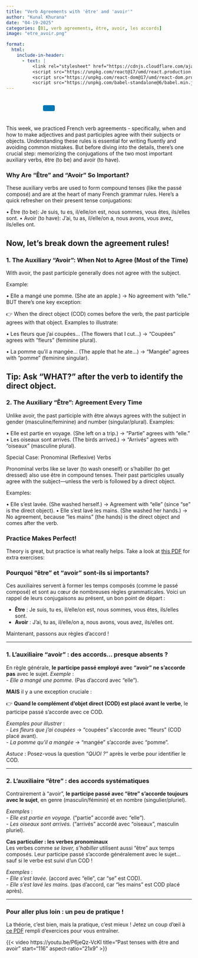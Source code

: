 ```yaml
---
title: "Verb Agreements with 'être' and 'avoir'"
author: "Kunal Khurana"
date: "04-19-2025"
categories: [B1, verb agreements, être, avoir, les accords]
image: "etre_avoir.png"

format:
  html:
    include-in-header:
      - text: |
          <link rel="stylesheet" href="https://cdnjs.cloudflare.com/ajax/libs/font-awesome/6.0.0/css/all.min.css">
          <script src="https://unpkg.com/react@17/umd/react.production.min.js"></script>
          <script src="https://unpkg.com/react-dom@17/umd/react-dom.production.min.js"></script>
          <script src="https://unpkg.com/babel-standalone@6/babel.min.js"></script>
---
```


::: {style="text-align: left; padding: 10px;"}
<a href="mailto:info@frenchwithkunal.ca" target="_blank" style="margin: 0 10px; color: #000;"><i class="fas fa-envelope fa-lg"></i></a> <a href="https://www.instagram.com/frenchwithkunal" target="_blank" style="margin: 0 10px; color: #E1306C;"><i class="fab fa-instagram fa-lg"></i></a> <a href="https://frenchwithkunal.ca" target="_blank" style="margin: 0 10px; color: #0077b5;"><i class="fas fa-globe fa-lg"></i></a> <a href="https://whatsapp.com/channel/0029Vb57n2e7dmegpjYpyi3V" target="_blank" style="margin: 0 10px; color: #25D366;"><i class="fab fa-whatsapp fa-lg"></i></a> <button onclick="copyLink()" style="background-color: #0077b5; color: white; padding: 8px 16px; border: none; border-radius: 4px; cursor: pointer; margin-left: 10px;"> <i class="fas fa-copy"></i> </button> [Link copied!]{#copy-message style="margin-left: 10px; color: green; display: none;"}
:::

::: {#react-root}
:::

```{=html}
<script type="text/babel">
 const ProfilePage = () => {
  const { useState, useEffect } = React;
  const [redirectCounter, setRedirectCounter] = useState(4);
  const [isRedirecting, setIsRedirecting] = useState(false);

  const isFrench = document.documentElement.lang === "fr";

  const translations = {
    noAccess: isFrench 
      ? "Vous n'avez pas accès à cette page."
      : "You don't have access to this page.",
    subscribe: isFrench
      ? "Veuillez vous abonner pour obtenir l'accès."
      : "Please subscribe to gain access.",
    redirecting: isFrench
      ? `Redirection vers la page d'abonnement dans ${redirectCounter} secondes...`
      : `Redirecting to subscription page in ${redirectCounter} seconds...`
  };

  const refreshToken = async () => {
    const storedRefreshToken = localStorage.getItem("refreshToken");

    if (!storedRefreshToken) {
      window.location.href = "/login.html";
      return null;
    }

    try {
      const response = await fetch("https://frenchwithkunal-cdf6ea3f88ce.herokuapp.com/api/v1/auth/refresh-token", {
        method: "POST",
        headers: {
          "Content-Type": "application/json",
        },
        body: JSON.stringify({ refreshToken: storedRefreshToken }),
      });

      if (!response.ok) {
        localStorage.removeItem("accessToken");
        localStorage.removeItem("refreshToken");
        window.location.href = "/login.html";
        return null;
      }

      const data = await response.json();
      localStorage.setItem("accessToken", data.accessToken);
      return data.accessToken;
    } catch (error) {
      localStorage.removeItem("accessToken");
      localStorage.removeItem("refreshToken");
      window.location.href = "/login.html";
      return null;
    }
  };

  const fetchWithAuth = async (url, options = {}) => {
    let accessToken = localStorage.getItem("accessToken");

    options.headers = {
      ...options.headers,
      Authorization: `Bearer ${accessToken}`,
      "Content-Type": "application/json",
    };

    let response = await fetch(url, options);

    if (response.status === 401) {
      console.log("Access token expired, attempting to refresh...");

      // Refresh token
      accessToken = await refreshToken();

      if (!accessToken) return null;

      options.headers.Authorization = `Bearer ${accessToken}`;
      response = await fetch(url, options);
    }

    return response.json();
  };

  const showNoAccessMessage = () => {
    setIsRedirecting(true);
    
    const noAccessMessage = `
      <div style="text-align: center; padding: 20px;">
        <h2>${translations.noAccess}</h2>
        <p>${translations.subscribe}</p>
        <p>${translations.redirecting}</p>
      </div>
    `;
    document.body.innerHTML = noAccessMessage;
    
    // Start countdown and redirect
    const redirectInterval = setInterval(() => {
      setRedirectCounter((prev) => {
        const newCounter = prev - 1;
        if (newCounter <= 0) {
          clearInterval(redirectInterval);
          window.location.href = "https://frenchwithkunal.ca/payment.html";
        }
        
        // Update the countdown text
        const countdownElement = document.querySelector('p:last-child');
        if (countdownElement) {
          countdownElement.textContent = isFrench
            ? `Redirection vers la page d'abonnement dans ${newCounter} secondes...`
            : `Redirecting to subscription page in ${newCounter} seconds...`;
        }
        
        return newCounter;
      });
    }, 1000);
  };

  useEffect(() => {
    const storedToken = localStorage.getItem('accessToken');

    if(!storedToken) {
      showNoAccessMessage();
    } else {
      const fetchData = async() => {
        const data = await fetchWithAuth("https://frenchwithkunal-cdf6ea3f88ce.herokuapp.com/api/v1/auth/me", {
          method: "POST",
        });

        if (data && data.data && data.data.hasAccess) {
          console.log(data);
        } else {
          showNoAccessMessage();
        }
      };
      fetchData();
    }
  }, []);

  return (
    <div></div>
  );
};

ReactDOM.render(
  <ProfilePage />,
  document.getElementById('react-root')
);
 </script>
```

::: {.content-visible when-profile="english"}
This week, we practiced French verb agreements - specifically, when and how to make adjectives and past participles agree with their subjects or objects. Understanding these rules is essential for writing fluently and avoiding common mistakes. But before diving into the details, there’s one crucial step: memorizing the conjugations of the two most important auxiliary verbs, être (to be) and avoir (to have).

### Why Are "Être" and "Avoir" So Important?

These auxiliary verbs are used to form compound tenses (like the passé composé) and are at the heart of many French grammar rules. Here’s a quick refresher on their present tense conjugations:

• Être (to be): Je suis, tu es, il/elle/on est, nous sommes, vous êtes, ils/elles sont. • Avoir (to have): J’ai, tu as, il/elle/on a, nous avons, vous avez, ils/elles ont.

## Now, let’s break down the agreement rules!

### 1. The Auxiliary "Avoir": When Not to Agree (Most of the Time)

With avoir, the past participle generally does not agree with the subject.

Example:

• Elle a mangé une pomme. (She ate an apple.) → No agreement with "elle." BUT there’s one key exception:

👉 When the direct object (COD) comes before the verb, the past participle agrees with that object. Examples to illustrate:

• Les fleurs que j’ai coupées... (The flowers that I cut...) → "Coupées" agrees with "fleurs" (feminine plural).

• La pomme qu’il a mangée... (The apple that he ate...) → "Mangée" agrees with "pomme" (feminine singular).

## Tip: Ask "WHAT?" after the verb to identify the direct object.

### 2. The Auxiliary "Être": Agreement Every Time

Unlike avoir, the past participle with être always agrees with the subject in gender (masculine/feminine) and number (singular/plural). Examples:

• Elle est partie en voyage. (She left on a trip.) → "Partie" agrees with "elle." • Les oiseaux sont arrivés. (The birds arrived.) → "Arrivés" agrees with "oiseaux" (masculine plural).

Special Case: Pronominal (Reflexive) Verbs

Pronominal verbs like se laver (to wash oneself) or s’habiller (to get dressed) also use être in compound tenses. Their past participles usually agree with the subject—unless the verb is followed by a direct object.

Examples:

• Elle s’est lavée. (She washed herself.) → Agreement with "elle" (since "se" is the direct object). • Elle s’est lavé les mains. (She washed her hands.) → No agreement, because "les mains" (the hands) is the direct object and comes after the verb.

### Practice Makes Perfect!

Theory is great, but practice is what really helps. Take a look at [this PDF](https://drive.google.com/file/d/1L3pKB22wmXcrTeMztQPvS6_dRkjOx_NQ/view?usp=drive_link) for extra exercises:
:::

::: {.content-visible when-profile="french"}
### Pourquoi "être" et "avoir" sont-ils si importants?

Ces auxiliaires servent à former les temps composés (comme le passé composé) et sont au cœur de nombreuses règles grammaticales. Voici un rappel de leurs conjugaisons au présent, un bon point de départ :

-   **Être** : Je suis, tu es, il/elle/on est, nous sommes, vous êtes, ils/elles sont.\
-   **Avoir** : J’ai, tu as, il/elle/on a, nous avons, vous avez, ils/elles ont.

Maintenant, passons aux règles d’accord !

------------------------------------------------------------------------

### 1. L’auxiliaire **"avoir"** : des accords… presque absents ?

En règle générale, **le participe passé employé avec "avoir" ne s’accorde pas** avec le sujet. *Exemple* :\
- *Elle a mangé une pomme.* (Pas d’accord avec "elle").

**MAIS** il y a une exception cruciale :

👉 **Quand le complément d’objet direct (COD) est placé avant le verbe**, le participe passé s’accorde avec ce COD.

*Exemples pour illustrer* :\
- *Les fleurs que j’ai coupées* → "coupées" s’accorde avec "fleurs" (COD placé avant).\
- *La pomme qu’il a mangée* → "mangée" s’accorde avec "pomme".

*Astuce* : Posez-vous la question *"QUOI ?"* après le verbe pour identifier le COD.

------------------------------------------------------------------------

### 2. L’auxiliaire **"être"** : des accords systématiques

Contrairement à "avoir", **le participe passé avec "être" s’accorde toujours avec le sujet**, en genre (masculin/féminin) et en nombre (singulier/pluriel).

*Exemples* :\
- *Elle est partie en voyage.* ("partie" accordé avec "elle").\
- *Les oiseaux sont arrivés.* ("arrivés" accordé avec "oiseaux", masculin pluriel).

**Cas particulier : les verbes pronominaux**\
Les verbes comme *se laver, s’habiller* utilisent aussi "être" aux temps composés. Leur participe passé s’accorde généralement avec le sujet… sauf si le verbe est suivi d’un COD !

*Exemples* :\
- *Elle s’est lavée.* (accord avec "elle", car "se" est COD).\
- *Elle s’est lavé les mains.* (pas d’accord, car "les mains" est COD placé après).

------------------------------------------------------------------------

### Pour aller plus loin : un peu de pratique !

La théorie, c’est bien, mais la pratique, c’est mieux ! Jetez un coup d’œil à [ce PDF](https://drive.google.com/file/d/1L3pKB22wmXcrTeMztQPvS6_dRkjOx_NQ/view?usp=drive_link) rempli d’exercices pour vous entraîner.
:::

{{< video https://youtu.be/P6jeQz-VcKI title="Past tenses with être and avoir" start="116" aspect-ratio="21x9" >}}